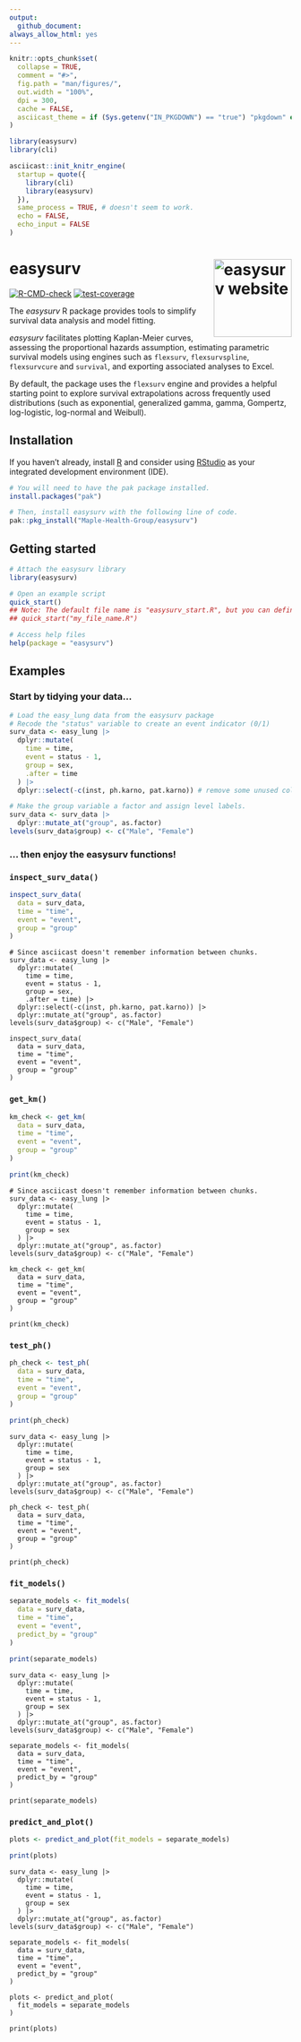 ---
output: 
  github_document:
always_allow_html: yes
---

<!-- README.md is generated from README.Rmd. Please edit that file -->

```{r setup, include = FALSE}
knitr::opts_chunk$set(
  collapse = TRUE,
  comment = "#>",
  fig.path = "man/figures/",
  out.width = "100%",
  dpi = 300,
  cache = FALSE,
  asciicast_theme = if (Sys.getenv("IN_PKGDOWN") == "true") "pkgdown" else "readme"
)

library(easysurv)
library(cli)

asciicast::init_knitr_engine(
  startup = quote({
    library(cli)
    library(easysurv)
  }),
  same_process = TRUE, # doesn't seem to work.
  echo = FALSE,
  echo_input = FALSE
)
```

# easysurv <a href="https://maple-health-group.github.io/easysurv/"><img src="man/figures/logo.png" align="right" height="139" alt="easysurv website" /></a>

<!-- badges: start -->
[![R-CMD-check](https://github.com/Maple-Health-Group/easysurv/actions/workflows/check-standard.yaml/badge.svg)](https://github.com/Maple-Health-Group/easysurv/actions/workflows/check-standard.yaml)
[![test-coverage](https://github.com/Maple-Health-Group/easysurv/actions/workflows/test-coverage.yaml/badge.svg)](https://github.com/Maple-Health-Group/easysurv/actions/workflows/test-coverage.yaml)
<!-- badges: end -->

The *easysurv* R package provides tools to simplify survival data analysis and model fitting.

*easysurv* facilitates plotting Kaplan-Meier curves, assessing the proportional hazards assumption, estimating parametric survival models using engines such as `flexsurv`, `flexsurvspline`, `flexsurvcure` and `survival`, and exporting associated analyses to Excel.

By default, the package uses the `flexsurv` engine and provides a helpful starting point to explore survival extrapolations across frequently used distributions (such as exponential, generalized gamma, gamma, Gompertz, log-logistic, log-normal and Weibull).

## Installation

If you haven't already, install [R](https://www.r-project.org) and consider using [RStudio](https://posit.co/download/rstudio-desktop/) as your integrated development environment (IDE).


```{r install, eval = FALSE}
# You will need to have the pak package installed.
install.packages("pak")

# Then, install easysurv with the following line of code.
pak::pkg_install("Maple-Health-Group/easysurv")
```

## Getting started

```{r getting-started, eval = FALSE}
# Attach the easysurv library
library(easysurv)

# Open an example script
quick_start()
## Note: The default file name is "easysurv_start.R", but you can define your own, e.g.
## quick_start("my_file_name.R")

# Access help files
help(package = "easysurv")
```


## Examples
### Start by tidying your data...

```{r tidy-data-r, cache = FALSE, echo = TRUE}
# Load the easy_lung data from the easysurv package
# Recode the "status" variable to create an event indicator (0/1)
surv_data <- easy_lung |>
  dplyr::mutate(
    time = time,
    event = status - 1,
    group = sex,
    .after = time
  ) |>
  dplyr::select(-c(inst, ph.karno, pat.karno)) # remove some unused columns

# Make the group variable a factor and assign level labels.
surv_data <- surv_data |>
  dplyr::mutate_at("group", as.factor)
levels(surv_data$group) <- c("Male", "Female")
```

### ... then enjoy the easysurv functions! 

### `inspect_surv_data()`

```{r inspect-r, cache = FALSE, echo = TRUE, results = FALSE, warning = FALSE, message = FALSE}
inspect_surv_data(
  data = surv_data,
  time = "time",
  event = "event",
  group = "group"
)
```

```{asciicast inspect-a, echo = FALSE, cache = FALSE}
# Since asciicast doesn't remember information between chunks.
surv_data <- easy_lung |>
  dplyr::mutate(
    time = time,
    event = status - 1,
    group = sex,
    .after = time) |>
  dplyr::select(-c(inst, ph.karno, pat.karno)) |>
  dplyr::mutate_at("group", as.factor)
levels(surv_data$group) <- c("Male", "Female")

inspect_surv_data(
  data = surv_data,
  time = "time",
  event = "event",
  group = "group"
)
```

### `get_km()`

```{r get-KM-r, echo = TRUE, results = FALSE, warning = FALSE, message = FALSE, fig.width = 6, fig.height = 5}
km_check <- get_km(
  data = surv_data,
  time = "time",
  event = "event",
  group = "group"
)

print(km_check)
```

```{asciicast get-KM-a, echo = FALSE, cache = FALSE}
# Since asciicast doesn't remember information between chunks.
surv_data <- easy_lung |>
  dplyr::mutate(
    time = time,
    event = status - 1,
    group = sex
  ) |>
  dplyr::mutate_at("group", as.factor)
levels(surv_data$group) <- c("Male", "Female")

km_check <- get_km(
  data = surv_data,
  time = "time",
  event = "event",
  group = "group"
)

print(km_check)
```


### `test_ph()`

``` {r test-PH-r, echo = TRUE, results = FALSE, warning = FALSE, message = FALSE, fig.width = 6, fig.height = 5}
ph_check <- test_ph(
  data = surv_data,
  time = "time",
  event = "event",
  group = "group"
)

print(ph_check)
```

```{asciicast test-PH-a, echo = FALSE, cache = FALSE}
surv_data <- easy_lung |>
  dplyr::mutate(
    time = time,
    event = status - 1,
    group = sex
  ) |>
  dplyr::mutate_at("group", as.factor)
levels(surv_data$group) <- c("Male", "Female")

ph_check <- test_ph(
  data = surv_data,
  time = "time",
  event = "event",
  group = "group"
)

print(ph_check)
```


### `fit_models()`


``` {r fit-models-r, echo = TRUE, results = FALSE, warning = FALSE, message = FALSE, fig.width = 6, fig.height = 5}
separate_models <- fit_models(
  data = surv_data,
  time = "time",
  event = "event",
  predict_by = "group"
)

print(separate_models)
```

```{asciicast fit-models-a, echo = FALSE, cache = FALSE}
surv_data <- easy_lung |>
  dplyr::mutate(
    time = time,
    event = status - 1,
    group = sex
  ) |>
  dplyr::mutate_at("group", as.factor)
levels(surv_data$group) <- c("Male", "Female")

separate_models <- fit_models(
  data = surv_data,
  time = "time",
  event = "event",
  predict_by = "group"
)

print(separate_models)
```

### `predict_and_plot()`

``` {r plot-models-r, echo = TRUE, results = TRUE, warning = FALSE, message = FALSE, fig.width = 6, fig.height = 5, cache = FALSE}

plots <- predict_and_plot(fit_models = separate_models)

print(plots)
```

```{asciicast plot-models-a, echo = FALSE, cache = FALSE}
surv_data <- easy_lung |>
  dplyr::mutate(
    time = time,
    event = status - 1,
    group = sex
  ) |>
  dplyr::mutate_at("group", as.factor)
levels(surv_data$group) <- c("Male", "Female")

separate_models <- fit_models(
  data = surv_data,
  time = "time",
  event = "event",
  predict_by = "group"
)

plots <- predict_and_plot(
  fit_models = separate_models
)

print(plots)
```
